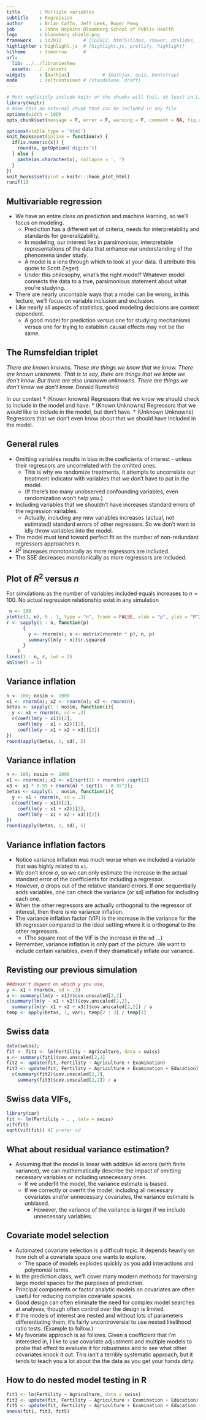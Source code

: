 ```yaml
---
title       : Multiple variables
subtitle    : Regression
author      : Brian Caffo, Jeff Leek, Roger Peng
job         : Johns Hopkins Bloomberg School of Public Health
logo        : bloomberg_shield.png
framework   : io2012        # {io2012, html5slides, shower, dzslides, ...}
highlighter : highlight.js  # {highlight.js, prettify, highlight}
hitheme     : tomorrow      # 
url:
  lib: ../../librariesNew
  assets: ../../assets
widgets     : [mathjax]            # {mathjax, quiz, bootstrap}
mode        : selfcontained # {standalone, draft}
---
```

```r
# Must explicitly include knitr or the chunks will fail, at least in Linux
library(knitr)
# make this an external chunk that can be included in any file
options(width = 100)
opts_chunk$set(message = F, error = F, warning = F, comment = NA, fig.align = 'center', dpi = 100, tidy = F, cache.path = '.cache/', fig.path = 'fig/')

options(xtable.type = 'html')
knit_hooks$set(inline = function(x) {
  if(is.numeric(x)) {
    round(x, getOption('digits'))
  } else {
    paste(as.character(x), collapse = ', ')
  }
})
knit_hooks$set(plot = knitr:::hook_plot_html)
runif(1)
```
## Multivariable regression
* We have an entire class on prediction and machine learning, so we'll focus on modeling.
  * Prediction has a different set of criteria, needs for interpretability and standards for generalizability.
  * In modeling, our interest lies in parsimonious, interpretable representations of the data that enhance our understanding of the phenomena under study.
  * A model is a lens through which to look at your data. (I attribute this quote to Scott Zeger)
  * Under this philosophy, what's the right model? Whatever model connects the data to a true, parsimonious statement about what you're studying.
* There are nearly uncontable ways that a model can be wrong, in this lecture, we'll focus on variable inclusion and exclusion.
* Like nearly all aspects of statistics, good modeling decisions are context dependent.
  * A good model for prediction versus one for studying mechanisms versus one for trying to establish causal effects may not be the same.


## The Rumsfeldian triplet

*There are known knowns. These are things we know that we know. There are known unknowns. That is to say, there are things that we know we don't know. But there are also unknown unknowns. There are things we don't know we don't know.* Donald Rumsfeld

In our context
* (Known knowns) Regressors that we know we should check to include in the model and have.
* (Known Unknowns) Regressors that we would like to include in the model, but don't have.
* (Unknown Unknowns) Regressors that we don't even know about that we should have included in the model.


## General rules
* Omitting variables results in bias in the coeficients of interest - unless their regressors are uncorrelated with the omitted ones.
  * This is why we randomize treatments, it attempts to uncorrelate our treatment indicator with variables that we don't have to put in the model. 
  * (If there's too many unobserved confounding variables, even randomization won't help you.)
* Including variables that we shouldn't have increases standard errors of the regression variables.
  * Actually, including any new variables increases (actual, not estimated) standard errors of other regressors. So we don't want to idly throw variables into the model.
* The model must tend toward perfect fit as the number of non-redundant regressors approaches $n$.
* $R^2$ increases monotonically as more regressors are included.
* The SSE decreases monotonically as more regressors are included.


## Plot of $R^2$ versus $n$
For simulations as the number of variables included equals increases to $n=100$. 
No actual regression relationship exist in any simulation
```r
 n <- 100
plot(c(1, n), 0 : 1, type = "n", frame = FALSE, xlab = "p", ylab = "R^2")
r <- sapply(1 : n, function(p)
      {
        y <- rnorm(n); x <- matrix(rnorm(n * p), n, p)
        summary(lm(y ~ x))$r.squared 
      }
    )
lines(1 : n, r, lwd = 2)
abline(h = 1)
```


## Variance inflation
```r
n <- 100; nosim <- 1000
x1 <- rnorm(n); x2 <- rnorm(n); x3 <- rnorm(n); 
betas <- sapply(1 : nosim, function(i){
  y <- x1 + rnorm(n, sd = .3)
  c(coef(lm(y ~ x1))[2], 
    coef(lm(y ~ x1 + x2))[2], 
    coef(lm(y ~ x1 + x2 + x3))[2])
})
round(apply(betas, 1, sd), 5)
```


## Variance inflation
```r
n <- 100; nosim <- 1000
x1 <- rnorm(n); x2 <- x1/sqrt(2) + rnorm(n) /sqrt(2)
x3 <- x1 * 0.95 + rnorm(n) * sqrt(1 - 0.95^2); 
betas <- sapply(1 : nosim, function(i){
  y <- x1 + rnorm(n, sd = .3)
  c(coef(lm(y ~ x1))[2], 
    coef(lm(y ~ x1 + x2))[2], 
    coef(lm(y ~ x1 + x2 + x3))[2])
})
round(apply(betas, 1, sd), 5)
```



## Variance inflation factors
* Notice variance inflation was much worse when we included a variable that
was highly related to `x1`. 
* We don't know $\sigma$, so we can only estimate the increase in the actual standard error of the coefficients for including a regressor.
* However, $\sigma$ drops out of the relative standard errors. If one sequentially adds variables, one can check the variance (or sd) inflation for including each one.
* When the other regressors are actually orthogonal to the regressor of interest, then there is no variance inflation.
* The variance inflation factor (VIF) is the increase in the variance for the ith regressor compared to the ideal setting where it is orthogonal to the other regressors.
  * (The square root of the VIF is the increase in the sd ...)
* Remember, variance inflation is only part of the picture. We want to include certain variables, even if they dramatically inflate our variance. 


## Revisting our previous simulation
```r
##doesn't depend on which y you use,
y <- x1 + rnorm(n, sd = .3)
a <- summary(lm(y ~ x1))$cov.unscaled[2,2]
c(summary(lm(y ~ x1 + x2))$cov.unscaled[2,2],
  summary(lm(y~ x1 + x2 + x3))$cov.unscaled[2,2]) / a
temp <- apply(betas, 1, var); temp[2 : 3] / temp[1]
```

## Swiss data
```r
data(swiss); 
fit <- fit1 <- lm(Fertility ~ Agriculture, data = swiss)
a <- summary(fit1)$cov.unscaled[2,2]
fit2 <- update(fit, Fertility ~ Agriculture + Examination)
fit3 <- update(fit, Fertility ~ Agriculture + Examination + Education)
  c(summary(fit2)$cov.unscaled[2,2],
    summary(fit3)$cov.unscaled[2,2]) / a 
```


## Swiss data VIFs, 
```r
library(car)
fit <- lm(Fertility ~ . , data = swiss)
vif(fit)
sqrt(vif(fit)) #I prefer sd 
```


## What about residual variance estimation?
* Assuming that the model is linear with additive iid errors (with finite variance), we can mathematically describe the impact of omitting necessary variables or including unnecessary ones.
  * If we underfit the model, the variance estimate is biased. 
  * If we correctly or overfit the model, including all necessary covariates and/or unnecessary covariates, the variance estimate is unbiased.
    * However, the variance of the variance is larger if we include unnecessary variables.


## Covariate model selection
* Automated covariate selection is a difficult topic. It depends heavily on how rich of a covariate space one wants to explore. 
  * The space of models explodes quickly as you add interactions and polynomial terms. 
* In the prediction class, we'll cover many modern methods for traversing large model spaces for the purposes of prediction.
* Principal components or factor analytic models on covariates are often useful for reducing complex covariate spaces.
* Good design can often eliminate the need for complex model searches at analyses; though often control over the design is limited.
* If the models of interest are nested and without lots of parameters differentiating them, it's fairly uncontroversial to use nested likelihood ratio tests. (Example to follow.)
* My favoriate approach is as follows. Given a coefficient that I'm interested in, I like to use covariate adjustment and multiple models to probe that effect to evaluate it for robustness and to see what other covariates knock it out.  This isn't a terribly systematic approach, but it tends to teach you a lot about the the data as you get your hands dirty.


## How to do nested model testing in R
```r
fit1 <- lm(Fertility ~ Agriculture, data = swiss)
fit3 <- update(fit, Fertility ~ Agriculture + Examination + Education)
fit5 <- update(fit, Fertility ~ Agriculture + Examination + Education + Catholic + Infant.Mortality)
anova(fit1, fit3, fit5)
```
